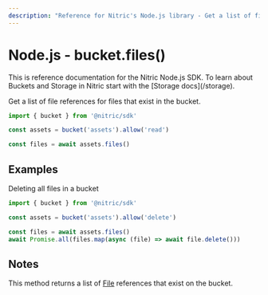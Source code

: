 ```yaml
---
description: "Reference for Nitric's Node.js library - Get a list of file references for files that exist in the bucket."
---
```


# Node.js - bucket.files()

<Note>
  This is reference documentation for the Nitric Node.js SDK. To learn about
  Buckets and Storage in Nitric start with the [Storage docs](/storage).
</Note>

Get a list of file references for files that exist in the bucket.

```javascript
import { bucket } from '@nitric/sdk'

const assets = bucket('assets').allow('read')

const files = await assets.files()
```

## Examples

Deleting all files in a bucket

```javascript
import { bucket } from '@nitric/sdk'

const assets = bucket('assets').allow('delete')

const files = await assets.files()
await Promise.all(files.map(async (file) => await file.delete()))
```

## Notes

This method returns a list of [File](./bucket-file) references that exist on the bucket.
